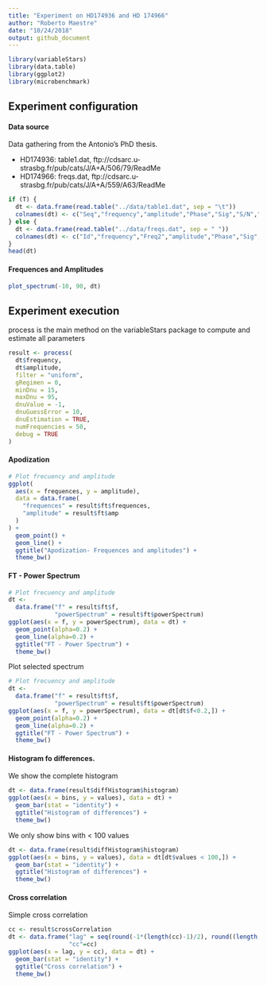 ```yaml
---
title: "Experiment on HD174936 and HD 174966"
author: "Roberto Maestre"
date: "10/24/2018"
output: github_document
---
```


```r
library(variableStars)
library(data.table)
library(ggplot2)
library(microbenchmark)
```


## Experiment configuration

#### Data source

Data gathering from the Antonio's PhD thesis.

- HD174936: table1.dat, ftp://cdsarc.u-strasbg.fr/pub/cats/J/A+A/506/79/ReadMe
- HD174966: freqs.dat, ftp://cdsarc.u-strasbg.fr/pub/cats/J/A+A/559/A63/ReadMe


```r
if (T) {
  dt <- data.frame(read.table("../data/table1.dat", sep = "\t"))
  colnames(dt) <- c("Seq","frequency","amplitude","Phase","Sig","S/N","rms","e_Freq","e_Amp","e_Phase")
} else {
  dt <- data.frame(read.table("../data/freqs.dat", sep = " "))
  colnames(dt) <- c("Id","frequency","Freq2","amplitude","Phase","Sig", "S/N","rms", "e_Freq1","e_Amp","e_Phase")
}
head(dt)
```

#### Frequences and Amplitudes 

```r
plot_spectrum(-10, 90, dt)
```

##  Experiment execution

process is the main method on the variableStars package to compute and estimate all parameters

```r
result <- process(
  dt$frequency,
  dt$amplitude,
  filter = "uniform",
  gRegimen = 0,
  minDnu = 15,
  maxDnu = 95,
  dnuValue = -1,
  dnuGuessError = 10,
  dnuEstimation = TRUE,
  numFrequencies = 50,
  debug = TRUE
)
```

#### Apodization


```r
# Plot frecuency and amplitude
ggplot(
  aes(x = frequences, y = amplitude),
  data = data.frame(
    "frequences" = result$ft$frequences,
    "amplitude" = result$ft$amp
  )
) +
  geom_point() +
  geom_line() +
  ggtitle("Apodization- Frequences and amplitudes") +
  theme_bw()
```


#### FT - Power Spectrum

```r
# Plot frecuency and amplitude
dt <-
  data.frame("f" = result$ft$f,
             "powerSpectrum" = result$ft$powerSpectrum)
ggplot(aes(x = f, y = powerSpectrum), data = dt) +
  geom_point(alpha=0.2) +
  geom_line(alpha=0.2) +
  ggtitle("FT - Power Spectrum") +
  theme_bw()
```

Plot selected spectrum

```r
# Plot frecuency and amplitude
dt <-
  data.frame("f" = result$ft$f,
             "powerSpectrum" = result$ft$powerSpectrum)
ggplot(aes(x = f, y = powerSpectrum), data = dt[dt$f<0.2,]) +
  geom_point(alpha=0.2) +
  geom_line(alpha=0.2) +
  ggtitle("FT - Power Spectrum") +
  theme_bw()
```

####  Histogram fo differences. 

We show the complete histogram

```r
dt <- data.frame(result$diffHistogram$histogram)
ggplot(aes(x = bins, y = values), data = dt) +
  geom_bar(stat = "identity") +
  ggtitle("Histogram of differences") +
  theme_bw()
```

We only show bins with < 100 values


```r
dt <- data.frame(result$diffHistogram$histogram)
ggplot(aes(x = bins, y = values), data = dt[dt$values < 100,]) +
  geom_bar(stat = "identity") +
  ggtitle("Histogram of differences") +
  theme_bw()
```




####  Cross correlation

Simple cross correlation

```r
cc <- result$crossCorrelation
dt <- data.frame("lag" = seq(round(-1*(length(cc)-1)/2), round((length(cc)-1)/2)), 
                 "cc"=cc)
ggplot(aes(x = lag, y = cc), data = dt) +
  geom_bar(stat = "identity") +
  ggtitle("Cross correlation") +
  theme_bw()
```




